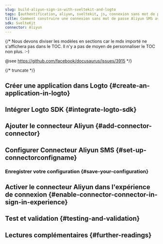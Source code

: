 ```yaml
---
slug: build-aliyun-sign-in-with-sveltekit-and-logto
tags: [authentification, aliyun, sveltekit, js, connexion sans mot de passe, connexion, login]
title: Comment construire une connexion sans mot de passe Aliyun SMS avec SvelteKit
sdk: SvelteKit
connector: Aliyun
---
```


{/*
  Nous devons diviser les modèles en sections car le mdx importé ne s'affichera pas dans le TOC.
  Il n'y a pas de moyen de personnaliser le TOC non plus. :-)

  @see https://github.com/facebook/docusaurus/issues/3915
*/}



{/* truncate */}

<Intro connector={connector} sdk="SvelteKit" link="https://svelte.dev" />

## Créer une application dans Logto \{#create-an-application-in-logto}

<CreateApplication type="Application web traditionnelle" framework="SvelteKit" />

## Intégrer Logto SDK \{#integrate-logto-sdk}

<IntegrateSdk />

## Ajouter le connecteur Aliyun \{#add-connector-connector}

<AddPasswordlessConnector
  connector={connector}
  connectorType="SMS"
  passwordlessSignUpIdentifier="Numéro de téléphone"
/>

## Configurer Connecteur Aliyun SMS \{#set-up-connectorconfigname}

<ConnectorGuide />

### Enregistrer votre configuration \{#save-your-configuration}

<SaveYourConfiguration connector={connector} />

## Activer le connecteur Aliyun dans l'expérience de connexion \{#enable-connector-connector-in-sign-in-experience}

<EnablePasswordlessConnector
  connectorType="SMS"
  passwordlessSignUpIdentifier="Numéro de téléphone"
/>

## Test et validation \{#testing-and-validation}

<TestingAndValidation connector={connector} sdk="SvelteKit" />

## Lectures complémentaires \{#further-readings}

<FurtherReadings />

